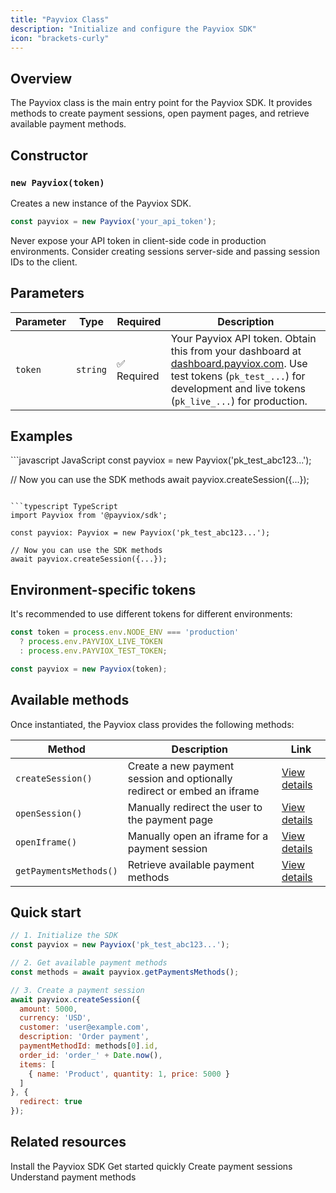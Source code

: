 ```yaml
---
title: "Payviox Class"
description: "Initialize and configure the Payviox SDK"
icon: "brackets-curly"
---
```


## Overview

The Payviox class is the main entry point for the Payviox SDK. It provides methods to create payment sessions, open payment pages, and retrieve available payment methods.

## Constructor

### `new Payviox(token)`

Creates a new instance of the Payviox SDK.

```javascript
const payviox = new Payviox('your_api_token');
```

<Warning>
Never expose your API token in client-side code in production environments. Consider creating sessions server-side and passing session IDs to the client.
</Warning>

## Parameters

| Parameter | Type | Required | Description |
|-----------|------|----------|-------------|
| `token` | `string` | ✅ Required | Your Payviox API token. Obtain this from your dashboard at [dashboard.payviox.com](https://dashboard.payviox.com). Use test tokens (`pk_test_...`) for development and live tokens (`pk_live_...`) for production. |

## Examples

<CodeGroup>
```javascript JavaScript
const payviox = new Payviox('pk_test_abc123...');

// Now you can use the SDK methods
await payviox.createSession({...});
```

```typescript TypeScript
import Payviox from '@payviox/sdk';

const payviox: Payviox = new Payviox('pk_test_abc123...');

// Now you can use the SDK methods
await payviox.createSession({...});
```
</CodeGroup>

## Environment-specific tokens

It's recommended to use different tokens for different environments:

```javascript
const token = process.env.NODE_ENV === 'production'
  ? process.env.PAYVIOX_LIVE_TOKEN
  : process.env.PAYVIOX_TEST_TOKEN;

const payviox = new Payviox(token);
```

## Available methods

Once instantiated, the Payviox class provides the following methods:

| Method | Description | Link |
|--------|-------------|------|
| `createSession()` | Create a new payment session and optionally redirect or embed an iframe | [View details](/sdk/api-reference/create-session) |
| `openSession()` | Manually redirect the user to the payment page | [View details](/sdk/api-reference/open-session) |
| `openIframe()` | Manually open an iframe for a payment session | [View details](/sdk/api-reference/open-iframe) |
| `getPaymentsMethods()` | Retrieve available payment methods | [View details](/sdk/api-reference/get-payments-methods) |

## Quick start

```javascript
// 1. Initialize the SDK
const payviox = new Payviox('pk_test_abc123...');

// 2. Get available payment methods
const methods = await payviox.getPaymentsMethods();

// 3. Create a payment session
await payviox.createSession({
  amount: 5000,
  currency: 'USD',
  customer: 'user@example.com',
  description: 'Order payment',
  paymentMethodId: methods[0].id,
  order_id: 'order_' + Date.now(),
  items: [
    { name: 'Product', quantity: 1, price: 5000 }
  ]
}, {
  redirect: true
});
```

## Related resources

<CardGroup cols={2}>
<Card title="Installation" icon="download" href="/sdk/installation">
Install the Payviox SDK
</Card>

<Card title="Quickstart" icon="rocket" href="/sdk/quickstart">
Get started quickly
</Card>

<Card title="createSession()" icon="plus-circle" href="/sdk/api-reference/create-session">
Create payment sessions
</Card>

<Card title="Payment Methods" icon="credit-card" href="/sdk/api-reference/payment-methods">
Understand payment methods
</Card>
</CardGroup>

